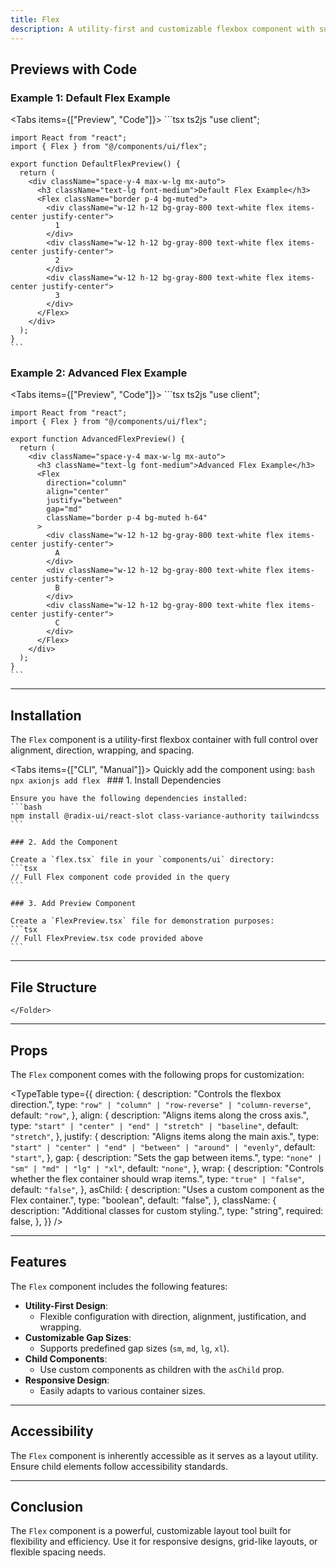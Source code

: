 ```yaml
---
title: Flex
description: A utility-first and customizable flexbox component with support for alignment, direction, wrapping, and spacing.
---
```



## Previews with Code

### Example 1: Default Flex Example

<Tabs items={["Preview", "Code"]}>
  <Tab value="Preview" className="m-auto h-auto pb-8 content-center">
    <DefaultFlexPreview />
  </Tab>
  <Tab value="Code" className="w-auto h-auto">
    ```tsx ts2js
    "use client";

    import React from "react";
    import { Flex } from "@/components/ui/flex";

    export function DefaultFlexPreview() {
      return (
        <div className="space-y-4 max-w-lg mx-auto">
          <h3 className="text-lg font-medium">Default Flex Example</h3>
          <Flex className="border p-4 bg-muted">
            <div className="w-12 h-12 bg-gray-800 text-white flex items-center justify-center">
              1
            </div>
            <div className="w-12 h-12 bg-gray-800 text-white flex items-center justify-center">
              2
            </div>
            <div className="w-12 h-12 bg-gray-800 text-white flex items-center justify-center">
              3
            </div>
          </Flex>
        </div>
      );
    }
    ```
  </Tab>
</Tabs>

### Example 2: Advanced Flex Example

<Tabs items={["Preview", "Code"]}>
  <Tab value="Preview" className="m-auto h-auto pb-8 content-center">
    <AdvancedFlexPreview />
  </Tab>
  <Tab value="Code" className="w-auto h-auto">
    ```tsx ts2js
    "use client";

    import React from "react";
    import { Flex } from "@/components/ui/flex";

    export function AdvancedFlexPreview() {
      return (
        <div className="space-y-4 max-w-lg mx-auto">
          <h3 className="text-lg font-medium">Advanced Flex Example</h3>
          <Flex
            direction="column"
            align="center"
            justify="between"
            gap="md"
            className="border p-4 bg-muted h-64"
          >
            <div className="w-12 h-12 bg-gray-800 text-white flex items-center justify-center">
              A
            </div>
            <div className="w-12 h-12 bg-gray-800 text-white flex items-center justify-center">
              B
            </div>
            <div className="w-12 h-12 bg-gray-800 text-white flex items-center justify-center">
              C
            </div>
          </Flex>
        </div>
      );
    }
    ```
  </Tab>
</Tabs>

---

## Installation

The `Flex` component is a utility-first flexbox container with full control over alignment, direction, wrapping, and spacing.

<Tabs items={["CLI", "Manual"]}>
  <Tab value="CLI">
    Quickly add the component using:
    ```bash
    npx axionjs add flex
    ```
  </Tab>
  <Tab value="Manual">
    ### 1. Install Dependencies

    Ensure you have the following dependencies installed:
    ```bash
    npm install @radix-ui/react-slot class-variance-authority tailwindcss
    ```

    ### 2. Add the Component

    Create a `flex.tsx` file in your `components/ui` directory:
    ```tsx
    // Full Flex component code provided in the query
    ```

    ### 3. Add Preview Component

    Create a `FlexPreview.tsx` file for demonstration purposes:
    ```tsx
    // Full FlexPreview.tsx code provided above
    ```
  </Tab>
</Tabs>

---

## File Structure

<Files>
  <Folder name="app" defaultOpen>
    <Folder name="components">
      <Folder name="ui">
        <File name="flex.tsx" />
      </Folder>
     
    </Folder>
  </Folder>
</Files>

---

## Props

The `Flex` component comes with the following props for customization:

<TypeTable
  type={{
    direction: {
      description: "Controls the flexbox direction.",
      type: `"row" | "column" | "row-reverse" | "column-reverse"`,
      default: `"row"`,
    },
    align: {
      description: "Aligns items along the cross axis.",
      type: `"start" | "center" | "end" | "stretch" | "baseline"`,
      default: `"stretch"`,
    },
    justify: {
      description: "Aligns items along the main axis.",
      type: `"start" | "center" | "end" | "between" | "around" | "evenly"`,
      default: `"start"`,
    },
    gap: {
      description: "Sets the gap between items.",
      type: `"none" | "sm" | "md" | "lg" | "xl"`,
      default: `"none"`,
    },
    wrap: {
      description: "Controls whether the flex container should wrap items.",
      type: `"true" | "false"`,
      default: `"false"`,
    },
    asChild: {
      description: "Uses a custom component as the Flex container.",
      type: "boolean",
      default: "false",
    },
    className: {
      description: "Additional classes for custom styling.",
      type: "string",
      required: false,
    },
  }}
/>

---

## Features

The `Flex` component includes the following features:

- **Utility-First Design**:
  - Flexible configuration with direction, alignment, justification, and wrapping.
- **Customizable Gap Sizes**:
  - Supports predefined gap sizes (`sm`, `md`, `lg`, `xl`).
- **Child Components**:
  - Use custom components as children with the `asChild` prop.
- **Responsive Design**:
  - Easily adapts to various container sizes.

---

## Accessibility

The `Flex` component is inherently accessible as it serves as a layout utility. Ensure child elements follow accessibility standards.

---

## Conclusion

The `Flex` component is a powerful, customizable layout tool built for flexibility and efficiency. Use it for responsive designs, grid-like layouts, or flexible spacing needs.
